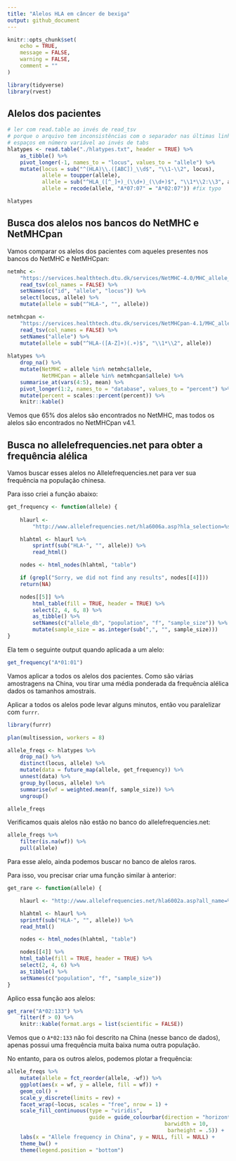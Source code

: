 ```yaml
---
title: "Alelos HLA em câncer de bexiga"
output: github_document
---
```


```r
knitr::opts_chunk$set(
	echo = TRUE,
	message = FALSE,
	warning = FALSE,
	comment = ""
)
```

```r
library(tidyverse)
library(rvest)
```


## Alelos dos pacientes

```r
# ler com read.table ao invés de read_tsv
# porque o arquivo tem inconsistências com o separador nas últimas linhas
# espaços em número variável ao invés de tabs
hlatypes <- read.table("./hlatypes.txt", header = TRUE) %>%
    as_tibble() %>%
    pivot_longer(-1, names_to = "locus", values_to = "allele") %>%
    mutate(locus = sub("^(HLA)\\.([ABC])_\\d$", "\\1-\\2", locus),
           allele = toupper(allele),
           allele = sub("^HLA_([^_]+)_(\\d+)_(\\d+)$", "\\1*\\2:\\3", allele),
           allele = recode(allele, "A*07:07" = "A*02:07")) #fix typo

hlatypes
```


## Busca dos alelos nos bancos do NetMHC e NetMHCpan

Vamos comparar os alelos dos pacientes com aqueles presentes nos bancos do NetMHC e NetMHCpan:

```r
netmhc <- 
    "https://services.healthtech.dtu.dk/services/NetMHC-4.0/MHC_allele_names.txt" %>%
    read_tsv(col_names = FALSE) %>%
    setNames(c("id", "allele", "locus")) %>%
    select(locus, allele) %>%
    mutate(allele = sub("^HLA-", "", allele))

netmhcpan <- 
    "https://services.healthtech.dtu.dk/services/NetMHCpan-4.1/MHC_allele_names.txt" %>%
    read_tsv(col_names = FALSE) %>%
    setNames("allele") %>%
    mutate(allele = sub("^HLA-([A-Z]+)(.+)$", "\\1*\\2", allele))
   
hlatypes %>%
    drop_na() %>%
    mutate(NetMHC = allele %in% netmhc$allele,
           NetMHCpan = allele %in% netmhcpan$allele) %>%
    summarise_at(vars(4:5), mean) %>%
    pivot_longer(1:2, names_to = "database", values_to = "percent") %>%
    mutate(percent = scales::percent(percent)) %>%
    knitr::kable()

```

Vemos que 65% dos alelos são encontrados no NetMHC, mas todos os alelos são encontrados no NetMHCpan v4.1.


## Busca no allelefrequencies.net para obter a frequência alélica

Vamos buscar esses alelos no Allelefrequencies.net para ver sua frequência na população chinesa.

Para isso criei a função abaixo:

```r
get_frequency <- function(allele) {
    
    hlaurl <- 
        "http://www.allelefrequencies.net/hla6006a.asp?hla_selection=%s&hla_country=China"

    hlahtml <- hlaurl %>%
	    sprintf(sub("HLA-", "", allele)) %>%
	    read_html()

    nodes <- html_nodes(hlahtml, "table")

    if (grepl("Sorry, we did not find any results", nodes[[4]]))
	return(NA)

    nodes[[5]] %>%
	    html_table(fill = TRUE, header = TRUE) %>%
	    select(2, 4, 6, 8) %>%
	    as_tibble() %>%
	    setNames(c("allele_db", "population", "f", "sample_size")) %>%
	    mutate(sample_size = as.integer(sub(",", "", sample_size)))
}
```

Ela tem o seguinte output quando aplicada a um alelo:

```r
get_frequency("A*01:01")
```

Vamos aplicar a todos os alelos dos pacientes. Como são várias amostragens na China, vou tirar uma média ponderada da frequência alélica dados os tamanhos amostrais.

Aplicar a todos os alelos pode levar alguns minutos, então vou paralelizar com `furrr`.

```r
library(furrr)

plan(multisession, workers = 8)

allele_freqs <- hlatypes %>% 
    drop_na() %>%
    distinct(locus, allele) %>%
    mutate(data = future_map(allele, get_frequency)) %>%
    unnest(data) %>%
    group_by(locus, allele) %>%
    summarise(wf = weighted.mean(f, sample_size)) %>%
    ungroup()

allele_freqs
```

Verificamos quais alelos não estão no banco do allelefrequencies.net:

```r
allele_freqs %>% 
    filter(is.na(wf)) %>%
    pull(allele)
```

Para esse alelo, ainda podemos buscar no banco de alelos raros.

Para isso, vou precisar criar uma função similar à anterior:

```r
get_rare <- function(allele) {

    hlaurl <- "http://www.allelefrequencies.net/hla6002a.asp?all_name=%s"

    hlahtml <- hlaurl %>%
	sprintf(sub("HLA-", "", allele)) %>%
	read_html()

    nodes <- html_nodes(hlahtml, "table")

    nodes[[4]] %>%
	html_table(fill = TRUE, header = TRUE) %>%
	select(2, 4, 6) %>%
	as_tibble() %>%
	setNames(c("population", "f", "sample_size"))
}
```

Aplico essa função aos alelos:

```r
get_rare("A*02:133") %>%
    filter(f > 0) %>%
    knitr::kable(format.args = list(scientific = FALSE))
```

Vemos que o `A*02:133` não foi descrito na China (nesse banco de dados), apenas possui uma frequência muita baixa numa outra população.

No entanto, para os outros alelos, podemos plotar a frequência:

```r
allele_freqs %>%
    mutate(allele = fct_reorder(allele, -wf)) %>%
    ggplot(aes(x = wf, y = allele, fill = wf)) +
    geom_col() +
    scale_y_discrete(limits = rev) +
    facet_wrap(~locus, scales = "free", nrow = 1) +
    scale_fill_continuous(type = "viridis",
                          guide = guide_colourbar(direction = "horizontal",
                                                  barwidth = 10,
                                                   barheight = .5)) +
    labs(x = "Allele frequency in China", y = NULL, fill = NULL) +
    theme_bw() +
    theme(legend.position = "bottom")
```

